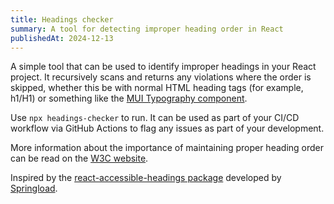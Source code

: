 ```yaml
---
title: Headings checker
summary: A tool for detecting improper heading order in React
publishedAt: 2024-12-13
---
```


A simple tool that can be used to identify improper headings in your React project. It recursively scans and returns any violations where the order is skipped, whether this be with normal HTML heading tags (for example, h1/H1) or something like the [MUI Typography component](https://mui.com/material-ui/react-typography/).

Use `npx headings-checker` to run. It can be used as part of your CI/CD workflow via GitHub Actions to flag any issues as part of your development.&#x20;

More information about the importance of maintaining proper heading order can be read on the [W3C website](https://www.w3.org/WAI/tutorials/page-structure/headings/).

Inspired by the [react-accessible-headings package](https://github.com/springload/react-accessible-headings) developed by [Springload](https://www.springload.co.nz/).
